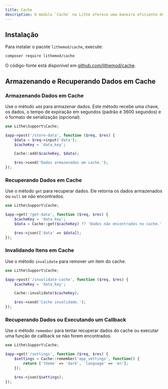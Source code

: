 ```yaml
---
title: Cache
description: O módulo `Cache` no Lithe oferece uma maneira eficiente de armazenar e recuperar dados frequentemente acessados, melhorando o desempenho do aplicativo ao evitar operações repetidas em dados que não mudam frequentemente.
---
```


## Instalação

Para instalar o pacote `lithemod/cache`, execute:

```bash
composer require lithemod/cache
```

O código-fonte está disponível em [github.com/lithemod/cache](http://github.com/lithemod/cache).

## Armazenando e Recuperando Dados em Cache

### Armazenando Dados em Cache

Use o método `add` para armazenar dados. Este método recebe uma chave, os dados, o tempo de expiração em segundos (padrão é 3600 segundos) e o formato de serialização (opcional).

```php
use Lithe\Support\Cache;

$app->post('/store-data', function ($req, $res) {
    $data = $req->input('data');
    $cacheKey = 'data_key';

    Cache::add($cacheKey, $data);

    $res->send('Dados armazenados em cache.');
});
```

### Recuperando Dados em Cache

Use o método `get` para recuperar dados. Ele retorna os dados armazenados ou `null` se não encontrados.

```php
use Lithe\Support\Cache;

$app->get('/get-data', function ($req, $res) {
    $cacheKey = 'data_key';
    $data = Cache::get($cacheKey) ?? 'Dados não encontrados no cache.';

    $res->json(['data' => $data]);
});
```

### Invalidando Itens em Cache

Use o método `invalidate` para remover um item do cache.

```php
use Lithe\Support\Cache;

$app->post('/invalidate-cache', function ($req, $res) {
    $cacheKey = 'data_key';

    Cache::invalidate($cacheKey);

    $res->send('Cache invalidado.');
});
```

### Recuperando Dados ou Executando um Callback

Use o método `remember` para tentar recuperar dados do cache ou executar uma função de callback se não forem encontrados.

```php
use Lithe\Support\Cache;

$app->get('/settings', function ($req, $res) {
    $settings = Cache::remember('app_settings', function() {
        return ['theme' => 'dark', 'language' => 'en'];
    });

    $res->json($settings);
});
```